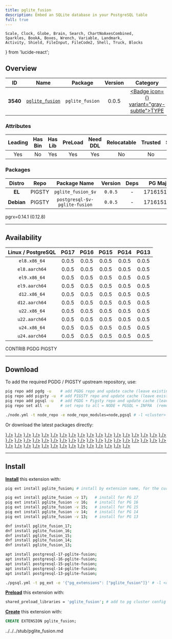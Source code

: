 ```yaml
---
title: pglite_fusion
description: Embed an SQLite database in your PostgreSQL table
full: true
---
```


    Scale, Clock, Globe, Brain, Search, ChartNoAxesCombined,
    Sparkles, BookA, Boxes, Wrench, Variable, Landmark,
    Activity, Shield, FileInput, FileCode2, Shell, Truck, Blocks
} from 'lucide-react';

## Overview

| <TooltipIconButton tooltip="Extension unique identifier" side="top">ID</TooltipIconButton> | <TooltipIconButton tooltip="Extension name" side="top">Name</TooltipIconButton> | <TooltipIconButton tooltip="Package name for installation" side="top">Package</TooltipIconButton> | <TooltipIconButton tooltip="Latest available extension version" side="top">Version</TooltipIconButton> | <TooltipIconButton tooltip="Extension category" side="top">Category</TooltipIconButton> | <TooltipIconButton tooltip="Open source license" side="top">License</TooltipIconButton> | <TooltipIconButton tooltip="Programming language" side="top">Lang</TooltipIconButton> |
|:--------:|:--------:|:----------:|:--------------:|:---------------------------------------:|:------------------------------------------------------:|:----:|
| **3540** | [`pglite_fusion`](https://github.com/frectonz/pglite-fusion) | `pglite_fusion` | 0.0.5 | <a href="/ext/type" className="no-underline"><Badge icon={<Boxes />} variant="gray-subtle">TYPE</Badge></a> | <a href="/ext/list/license#mit" className="no-underline"><Badge icon={<Scale />} variant="blue-subtle">MIT</Badge></a> | <a href="/ext/list/lang#rust"><Badge icon={<FileCode2 />} variant="amber-subtle">Rust</Badge></a> |

### Attributes

| <TooltipIconButton tooltip="The Primary Leading extension in the Package" side="top">Leading</TooltipIconButton> | <TooltipIconButton tooltip="Contains binary utils" side="top">Has Bin</TooltipIconButton> | <TooltipIconButton tooltip="Contains .so shared library files" side="top">Has Lib</TooltipIconButton> | <TooltipIconButton tooltip="Requires preloading via shared_preload_libraries" side="top">PreLoad</TooltipIconButton> | <TooltipIconButton tooltip="Requires CREATE EXTENSION DDL command" side="top">Need DDL</TooltipIconButton> | <TooltipIconButton tooltip="Can be installed in any schema" side="top">Relocatable</TooltipIconButton> | <TooltipIconButton tooltip="Can be created by non-superuser" side="top">Trusted</TooltipIconButton> | <TooltipIconButton tooltip="Schemas used by this extension" side="top">Schemas</TooltipIconButton> |
|:-------:|:-------:|:-------:|:-------:|:--------:|:-----------:|:-------:|:-------:|
| Yes | No | Yes | Yes | Yes | No | No | - |

### Packages

| <TooltipIconButton tooltip="Linux distribution family, EL or Debian" side="top">Distro</TooltipIconButton> | <TooltipIconButton tooltip="Package repository" side="top">Repo</TooltipIconButton> | <TooltipIconButton tooltip="The RPM/DEB Package Name Pattern (replace $v with real pg major)" side="top">Package Name</TooltipIconButton> | <TooltipIconButton tooltip="Latest package version" side="top">Version</TooltipIconButton> | <TooltipIconButton tooltip="RPM/DEB Package dependencies" side="top">Deps</TooltipIconButton> | <TooltipIconButton tooltip="Available in these PostgreSQL Major Versions" side="top">PG Major</TooltipIconButton> |
|:----------:|:--------:|:------------------------:|:-----------:|:------------:|:------------------:|
|   **EL**   | <Badge variant="amber-subtle"><span className="font-bold">PIGSTY</span></Badge> | `pglite_fusion_$v` | `0.0.5` | - | <Badge variant="green-subtle">17</Badge><Badge variant="green-subtle">16</Badge><Badge variant="green-subtle">15</Badge><Badge variant="green-subtle">14</Badge><Badge variant="green-subtle">13</Badge> |
| **Debian** | <Badge variant="amber-subtle"><span className="font-bold">PIGSTY</span></Badge> | `postgresql-$v-pglite-fusion` | `0.0.5` | - | <Badge variant="green-subtle">17</Badge><Badge variant="green-subtle">16</Badge><Badge variant="green-subtle">15</Badge><Badge variant="green-subtle">14</Badge><Badge variant="green-subtle">13</Badge> |


<Callout title="Comments" type="info">
    pgrx=0.14.1 (0.12.8)
</Callout>


------

## Availability

| <TooltipIconButton tooltip="Linux Distro Arch / PostgreSQL Major Version" side="top">Linux / PostgreSQL </TooltipIconButton> | **PG17** | **PG16** | **PG15** | **PG14** | **PG13** |
|:-----:|:-----:|:-----:|:-----:|:-----:|:-----:|
| `el8.x86_64` | <Badge variant="amber-subtle">0.0.5</Badge> | <Badge variant="amber-subtle">0.0.5</Badge> | <Badge variant="amber-subtle">0.0.5</Badge> | <Badge variant="amber-subtle">0.0.5</Badge> | <Badge variant="amber-subtle">0.0.5</Badge> |
| `el8.aarch64` | <Badge variant="amber-subtle">0.0.5</Badge> | <Badge variant="amber-subtle">0.0.5</Badge> | <Badge variant="amber-subtle">0.0.5</Badge> | <Badge variant="amber-subtle">0.0.5</Badge> | <Badge variant="amber-subtle">0.0.5</Badge> |
| `el9.x86_64` | <Badge variant="amber-subtle">0.0.5</Badge> | <Badge variant="amber-subtle">0.0.5</Badge> | <Badge variant="amber-subtle">0.0.5</Badge> | <Badge variant="amber-subtle">0.0.5</Badge> | <Badge variant="amber-subtle">0.0.5</Badge> |
| `el9.aarch64` | <Badge variant="amber-subtle">0.0.5</Badge> | <Badge variant="amber-subtle">0.0.5</Badge> | <Badge variant="amber-subtle">0.0.5</Badge> | <Badge variant="amber-subtle">0.0.5</Badge> | <Badge variant="amber-subtle">0.0.5</Badge> |
| `d12.x86_64` | <Badge variant="amber-subtle">0.0.5</Badge> | <Badge variant="amber-subtle">0.0.5</Badge> | <Badge variant="amber-subtle">0.0.5</Badge> | <Badge variant="amber-subtle">0.0.5</Badge> | <Badge variant="amber-subtle">0.0.5</Badge> |
| `d12.aarch64` | <Badge variant="amber-subtle">0.0.5</Badge> | <Badge variant="amber-subtle">0.0.5</Badge> | <Badge variant="amber-subtle">0.0.5</Badge> | <Badge variant="amber-subtle">0.0.5</Badge> | <Badge variant="amber-subtle">0.0.5</Badge> |
| `u22.x86_64` | <Badge variant="amber-subtle">0.0.5</Badge> | <Badge variant="amber-subtle">0.0.5</Badge> | <Badge variant="amber-subtle">0.0.5</Badge> | <Badge variant="amber-subtle">0.0.5</Badge> | <Badge variant="amber-subtle">0.0.5</Badge> |
| `u22.aarch64` | <Badge variant="amber-subtle">0.0.5</Badge> | <Badge variant="amber-subtle">0.0.5</Badge> | <Badge variant="amber-subtle">0.0.5</Badge> | <Badge variant="amber-subtle">0.0.5</Badge> | <Badge variant="amber-subtle">0.0.5</Badge> |
| `u24.x86_64` | <Badge variant="amber-subtle">0.0.5</Badge> | <Badge variant="amber-subtle">0.0.5</Badge> | <Badge variant="amber-subtle">0.0.5</Badge> | <Badge variant="amber-subtle">0.0.5</Badge> | <Badge variant="amber-subtle">0.0.5</Badge> |
| `u24.aarch64` | <Badge variant="amber-subtle">0.0.5</Badge> | <Badge variant="amber-subtle">0.0.5</Badge> | <Badge variant="amber-subtle">0.0.5</Badge> | <Badge variant="amber-subtle">0.0.5</Badge> | <Badge variant="amber-subtle">0.0.5</Badge> |

<Badge variant="green-subtle"><span className="font-black">CONTRIB</span></Badge> <Badge variant="blue-subtle"><span className="font-black">PGDG</span></Badge> <Badge variant="amber-subtle"><span className="font-black">PIGSTY</span></Badge>

------

## Download

To add the required PGDG / PIGSTY upstream repository, use:

```bash tab="pig"
pig repo add pgdg -u    # add PGDG repo and update cache (leave existing repos)
pig repo add pigsty -u  # add PIGSTY repo and update cache (leave existing repos)
pig repo add pgsql -u   # add PGDG + Pigsty repo and update cache (leave existing repos)
pig repo set all -u     # set repo to all = NODE + PGSQL + INFRA  (remove existing repos)
```
```bash tab="pigsty"
./node.yml -t node_repo -e node_repo_modules=node,pgsql # -l <cluster>
```

Or download the latest packages directly:

<Files>
    <Folder name="el8.x86_64">
        <a href="https://repo.pigsty.io/yum/pgsql/el8.x86_64/pglite_fusion_17-0.0.5-1PIGSTY.el8.x86_64.rpm"><File name="pglite_fusion_17-0.0.5-1PIGSTY.el8.x86_64.rpm" icon={<Package className="text-emerald-500" />} /></a>
        <a href="https://repo.pigsty.io/yum/pgsql/el8.x86_64/pglite_fusion_16-0.0.5-1PIGSTY.el8.x86_64.rpm"><File name="pglite_fusion_16-0.0.5-1PIGSTY.el8.x86_64.rpm" icon={<Package className="text-emerald-500" />} /></a>
        <a href="https://repo.pigsty.io/yum/pgsql/el8.x86_64/pglite_fusion_15-0.0.5-1PIGSTY.el8.x86_64.rpm"><File name="pglite_fusion_15-0.0.5-1PIGSTY.el8.x86_64.rpm" icon={<Package className="text-emerald-500" />} /></a>
        <a href="https://repo.pigsty.io/yum/pgsql/el8.x86_64/pglite_fusion_14-0.0.5-1PIGSTY.el8.x86_64.rpm"><File name="pglite_fusion_14-0.0.5-1PIGSTY.el8.x86_64.rpm" icon={<Package className="text-emerald-500" />} /></a>
        <a href="https://repo.pigsty.io/yum/pgsql/el8.x86_64/pglite_fusion_13-0.0.5-1PIGSTY.el8.x86_64.rpm"><File name="pglite_fusion_13-0.0.5-1PIGSTY.el8.x86_64.rpm" icon={<Package className="text-emerald-500" />} /></a>
    </Folder>
    <Folder name="el8.aarch64">
        <a href="https://repo.pigsty.io/yum/pgsql/el8.aarch64/pglite_fusion_17-0.0.5-1PIGSTY.el8.aarch64.rpm"><File name="pglite_fusion_17-0.0.5-1PIGSTY.el8.aarch64.rpm" icon={<Package className="text-orange-500" />} /></a>
        <a href="https://repo.pigsty.io/yum/pgsql/el8.aarch64/pglite_fusion_16-0.0.5-1PIGSTY.el8.aarch64.rpm"><File name="pglite_fusion_16-0.0.5-1PIGSTY.el8.aarch64.rpm" icon={<Package className="text-orange-500" />} /></a>
        <a href="https://repo.pigsty.io/yum/pgsql/el8.aarch64/pglite_fusion_15-0.0.5-1PIGSTY.el8.aarch64.rpm"><File name="pglite_fusion_15-0.0.5-1PIGSTY.el8.aarch64.rpm" icon={<Package className="text-orange-500" />} /></a>
        <a href="https://repo.pigsty.io/yum/pgsql/el8.aarch64/pglite_fusion_14-0.0.5-1PIGSTY.el8.aarch64.rpm"><File name="pglite_fusion_14-0.0.5-1PIGSTY.el8.aarch64.rpm" icon={<Package className="text-orange-500" />} /></a>
        <a href="https://repo.pigsty.io/yum/pgsql/el8.aarch64/pglite_fusion_13-0.0.5-1PIGSTY.el8.aarch64.rpm"><File name="pglite_fusion_13-0.0.5-1PIGSTY.el8.aarch64.rpm" icon={<Package className="text-orange-500" />} /></a>
    </Folder>
    <Folder name="el9.x86_64">
        <a href="https://repo.pigsty.io/yum/pgsql/el9.x86_64/pglite_fusion_17-0.0.5-1PIGSTY.el9.x86_64.rpm"><File name="pglite_fusion_17-0.0.5-1PIGSTY.el9.x86_64.rpm" icon={<Package className="text-emerald-500" />} /></a>
        <a href="https://repo.pigsty.io/yum/pgsql/el9.x86_64/pglite_fusion_16-0.0.5-1PIGSTY.el9.x86_64.rpm"><File name="pglite_fusion_16-0.0.5-1PIGSTY.el9.x86_64.rpm" icon={<Package className="text-emerald-500" />} /></a>
        <a href="https://repo.pigsty.io/yum/pgsql/el9.x86_64/pglite_fusion_15-0.0.5-1PIGSTY.el9.x86_64.rpm"><File name="pglite_fusion_15-0.0.5-1PIGSTY.el9.x86_64.rpm" icon={<Package className="text-emerald-500" />} /></a>
        <a href="https://repo.pigsty.io/yum/pgsql/el9.x86_64/pglite_fusion_14-0.0.5-1PIGSTY.el9.x86_64.rpm"><File name="pglite_fusion_14-0.0.5-1PIGSTY.el9.x86_64.rpm" icon={<Package className="text-emerald-500" />} /></a>
        <a href="https://repo.pigsty.io/yum/pgsql/el9.x86_64/pglite_fusion_13-0.0.5-1PIGSTY.el9.x86_64.rpm"><File name="pglite_fusion_13-0.0.5-1PIGSTY.el9.x86_64.rpm" icon={<Package className="text-emerald-500" />} /></a>
    </Folder>
    <Folder name="el9.aarch64">
        <a href="https://repo.pigsty.io/yum/pgsql/el9.aarch64/pglite_fusion_17-0.0.5-1PIGSTY.el9.aarch64.rpm"><File name="pglite_fusion_17-0.0.5-1PIGSTY.el9.aarch64.rpm" icon={<Package className="text-orange-500" />} /></a>
        <a href="https://repo.pigsty.io/yum/pgsql/el9.aarch64/pglite_fusion_16-0.0.5-1PIGSTY.el9.aarch64.rpm"><File name="pglite_fusion_16-0.0.5-1PIGSTY.el9.aarch64.rpm" icon={<Package className="text-orange-500" />} /></a>
        <a href="https://repo.pigsty.io/yum/pgsql/el9.aarch64/pglite_fusion_15-0.0.5-1PIGSTY.el9.aarch64.rpm"><File name="pglite_fusion_15-0.0.5-1PIGSTY.el9.aarch64.rpm" icon={<Package className="text-orange-500" />} /></a>
        <a href="https://repo.pigsty.io/yum/pgsql/el9.aarch64/pglite_fusion_14-0.0.5-1PIGSTY.el9.aarch64.rpm"><File name="pglite_fusion_14-0.0.5-1PIGSTY.el9.aarch64.rpm" icon={<Package className="text-orange-500" />} /></a>
        <a href="https://repo.pigsty.io/yum/pgsql/el9.aarch64/pglite_fusion_13-0.0.5-1PIGSTY.el9.aarch64.rpm"><File name="pglite_fusion_13-0.0.5-1PIGSTY.el9.aarch64.rpm" icon={<Package className="text-orange-500" />} /></a>
    </Folder>
    <Folder name="d12.x86_64">
        <a href="https://repo.pigsty.io/apt/pgsql/bookworm/pool/main/p/pglite-fusion/postgresql-17-pglite-fusion_0.0.5-1PIGSTY~bookworm_amd64.deb"><File name="postgresql-17-pglite-fusion_0.0.5-1PIGSTY~bookworm_amd64.deb" icon={<Box className="text-emerald-500" />} /></a>
        <a href="https://repo.pigsty.io/apt/pgsql/bookworm/pool/main/p/pglite-fusion/postgresql-16-pglite-fusion_0.0.5-1PIGSTY~bookworm_amd64.deb"><File name="postgresql-16-pglite-fusion_0.0.5-1PIGSTY~bookworm_amd64.deb" icon={<Box className="text-emerald-500" />} /></a>
        <a href="https://repo.pigsty.io/apt/pgsql/bookworm/pool/main/p/pglite-fusion/postgresql-15-pglite-fusion_0.0.5-1PIGSTY~bookworm_amd64.deb"><File name="postgresql-15-pglite-fusion_0.0.5-1PIGSTY~bookworm_amd64.deb" icon={<Box className="text-emerald-500" />} /></a>
        <a href="https://repo.pigsty.io/apt/pgsql/bookworm/pool/main/p/pglite-fusion/postgresql-14-pglite-fusion_0.0.5-1PIGSTY~bookworm_amd64.deb"><File name="postgresql-14-pglite-fusion_0.0.5-1PIGSTY~bookworm_amd64.deb" icon={<Box className="text-emerald-500" />} /></a>
        <a href="https://repo.pigsty.io/apt/pgsql/bookworm/pool/main/p/pglite-fusion/postgresql-13-pglite-fusion_0.0.5-1PIGSTY~bookworm_amd64.deb"><File name="postgresql-13-pglite-fusion_0.0.5-1PIGSTY~bookworm_amd64.deb" icon={<Box className="text-emerald-500" />} /></a>
    </Folder>
    <Folder name="d12.aarch64">
        <a href="https://repo.pigsty.io/apt/pgsql/bookworm/pool/main/p/pglite-fusion/postgresql-17-pglite-fusion_0.0.5-1PIGSTY~bookworm_arm64.deb"><File name="postgresql-17-pglite-fusion_0.0.5-1PIGSTY~bookworm_arm64.deb" icon={<Box className="text-orange-500" />} /></a>
        <a href="https://repo.pigsty.io/apt/pgsql/bookworm/pool/main/p/pglite-fusion/postgresql-16-pglite-fusion_0.0.5-1PIGSTY~bookworm_arm64.deb"><File name="postgresql-16-pglite-fusion_0.0.5-1PIGSTY~bookworm_arm64.deb" icon={<Box className="text-orange-500" />} /></a>
        <a href="https://repo.pigsty.io/apt/pgsql/bookworm/pool/main/p/pglite-fusion/postgresql-15-pglite-fusion_0.0.5-1PIGSTY~bookworm_arm64.deb"><File name="postgresql-15-pglite-fusion_0.0.5-1PIGSTY~bookworm_arm64.deb" icon={<Box className="text-orange-500" />} /></a>
        <a href="https://repo.pigsty.io/apt/pgsql/bookworm/pool/main/p/pglite-fusion/postgresql-14-pglite-fusion_0.0.5-1PIGSTY~bookworm_arm64.deb"><File name="postgresql-14-pglite-fusion_0.0.5-1PIGSTY~bookworm_arm64.deb" icon={<Box className="text-orange-500" />} /></a>
        <a href="https://repo.pigsty.io/apt/pgsql/bookworm/pool/main/p/pglite-fusion/postgresql-13-pglite-fusion_0.0.5-1PIGSTY~bookworm_arm64.deb"><File name="postgresql-13-pglite-fusion_0.0.5-1PIGSTY~bookworm_arm64.deb" icon={<Box className="text-orange-500" />} /></a>
    </Folder>
    <Folder name="u22.x86_64">
        <a href="https://repo.pigsty.io/apt/pgsql/jammy/pool/main/p/pglite-fusion/postgresql-17-pglite-fusion_0.0.5-1PIGSTY~jammy_amd64.deb"><File name="postgresql-17-pglite-fusion_0.0.5-1PIGSTY~jammy_amd64.deb" icon={<Box className="text-emerald-500" />} /></a>
        <a href="https://repo.pigsty.io/apt/pgsql/jammy/pool/main/p/pglite-fusion/postgresql-16-pglite-fusion_0.0.5-1PIGSTY~jammy_amd64.deb"><File name="postgresql-16-pglite-fusion_0.0.5-1PIGSTY~jammy_amd64.deb" icon={<Box className="text-emerald-500" />} /></a>
        <a href="https://repo.pigsty.io/apt/pgsql/jammy/pool/main/p/pglite-fusion/postgresql-15-pglite-fusion_0.0.5-1PIGSTY~jammy_amd64.deb"><File name="postgresql-15-pglite-fusion_0.0.5-1PIGSTY~jammy_amd64.deb" icon={<Box className="text-emerald-500" />} /></a>
        <a href="https://repo.pigsty.io/apt/pgsql/jammy/pool/main/p/pglite-fusion/postgresql-14-pglite-fusion_0.0.5-1PIGSTY~jammy_amd64.deb"><File name="postgresql-14-pglite-fusion_0.0.5-1PIGSTY~jammy_amd64.deb" icon={<Box className="text-emerald-500" />} /></a>
        <a href="https://repo.pigsty.io/apt/pgsql/jammy/pool/main/p/pglite-fusion/postgresql-13-pglite-fusion_0.0.5-1PIGSTY~jammy_amd64.deb"><File name="postgresql-13-pglite-fusion_0.0.5-1PIGSTY~jammy_amd64.deb" icon={<Box className="text-emerald-500" />} /></a>
    </Folder>
    <Folder name="u22.aarch64">
        <a href="https://repo.pigsty.io/apt/pgsql/jammy/pool/main/p/pglite-fusion/postgresql-17-pglite-fusion_0.0.5-1PIGSTY~jammy_arm64.deb"><File name="postgresql-17-pglite-fusion_0.0.5-1PIGSTY~jammy_arm64.deb" icon={<Box className="text-orange-500" />} /></a>
        <a href="https://repo.pigsty.io/apt/pgsql/jammy/pool/main/p/pglite-fusion/postgresql-16-pglite-fusion_0.0.5-1PIGSTY~jammy_arm64.deb"><File name="postgresql-16-pglite-fusion_0.0.5-1PIGSTY~jammy_arm64.deb" icon={<Box className="text-orange-500" />} /></a>
        <a href="https://repo.pigsty.io/apt/pgsql/jammy/pool/main/p/pglite-fusion/postgresql-15-pglite-fusion_0.0.5-1PIGSTY~jammy_arm64.deb"><File name="postgresql-15-pglite-fusion_0.0.5-1PIGSTY~jammy_arm64.deb" icon={<Box className="text-orange-500" />} /></a>
        <a href="https://repo.pigsty.io/apt/pgsql/jammy/pool/main/p/pglite-fusion/postgresql-14-pglite-fusion_0.0.5-1PIGSTY~jammy_arm64.deb"><File name="postgresql-14-pglite-fusion_0.0.5-1PIGSTY~jammy_arm64.deb" icon={<Box className="text-orange-500" />} /></a>
        <a href="https://repo.pigsty.io/apt/pgsql/jammy/pool/main/p/pglite-fusion/postgresql-13-pglite-fusion_0.0.5-1PIGSTY~jammy_arm64.deb"><File name="postgresql-13-pglite-fusion_0.0.5-1PIGSTY~jammy_arm64.deb" icon={<Box className="text-orange-500" />} /></a>
    </Folder>
    <Folder name="u24.x86_64">
        <a href="https://repo.pigsty.io/apt/pgsql/noble/pool/main/p/pglite-fusion/postgresql-17-pglite-fusion_0.0.5-1PIGSTY~noble_amd64.deb"><File name="postgresql-17-pglite-fusion_0.0.5-1PIGSTY~noble_amd64.deb" icon={<Box className="text-emerald-500" />} /></a>
        <a href="https://repo.pigsty.io/apt/pgsql/noble/pool/main/p/pglite-fusion/postgresql-16-pglite-fusion_0.0.5-1PIGSTY~noble_amd64.deb"><File name="postgresql-16-pglite-fusion_0.0.5-1PIGSTY~noble_amd64.deb" icon={<Box className="text-emerald-500" />} /></a>
        <a href="https://repo.pigsty.io/apt/pgsql/noble/pool/main/p/pglite-fusion/postgresql-15-pglite-fusion_0.0.5-1PIGSTY~noble_amd64.deb"><File name="postgresql-15-pglite-fusion_0.0.5-1PIGSTY~noble_amd64.deb" icon={<Box className="text-emerald-500" />} /></a>
        <a href="https://repo.pigsty.io/apt/pgsql/noble/pool/main/p/pglite-fusion/postgresql-14-pglite-fusion_0.0.5-1PIGSTY~noble_amd64.deb"><File name="postgresql-14-pglite-fusion_0.0.5-1PIGSTY~noble_amd64.deb" icon={<Box className="text-emerald-500" />} /></a>
        <a href="https://repo.pigsty.io/apt/pgsql/noble/pool/main/p/pglite-fusion/postgresql-13-pglite-fusion_0.0.5-1PIGSTY~noble_amd64.deb"><File name="postgresql-13-pglite-fusion_0.0.5-1PIGSTY~noble_amd64.deb" icon={<Box className="text-emerald-500" />} /></a>
    </Folder>
    <Folder name="u24.aarch64">
        <a href="https://repo.pigsty.io/apt/pgsql/noble/pool/main/p/pglite-fusion/postgresql-17-pglite-fusion_0.0.5-1PIGSTY~noble_arm64.deb"><File name="postgresql-17-pglite-fusion_0.0.5-1PIGSTY~noble_arm64.deb" icon={<Box className="text-orange-500" />} /></a>
        <a href="https://repo.pigsty.io/apt/pgsql/noble/pool/main/p/pglite-fusion/postgresql-16-pglite-fusion_0.0.5-1PIGSTY~noble_arm64.deb"><File name="postgresql-16-pglite-fusion_0.0.5-1PIGSTY~noble_arm64.deb" icon={<Box className="text-orange-500" />} /></a>
        <a href="https://repo.pigsty.io/apt/pgsql/noble/pool/main/p/pglite-fusion/postgresql-15-pglite-fusion_0.0.5-1PIGSTY~noble_arm64.deb"><File name="postgresql-15-pglite-fusion_0.0.5-1PIGSTY~noble_arm64.deb" icon={<Box className="text-orange-500" />} /></a>
        <a href="https://repo.pigsty.io/apt/pgsql/noble/pool/main/p/pglite-fusion/postgresql-14-pglite-fusion_0.0.5-1PIGSTY~noble_arm64.deb"><File name="postgresql-14-pglite-fusion_0.0.5-1PIGSTY~noble_arm64.deb" icon={<Box className="text-orange-500" />} /></a>
        <a href="https://repo.pigsty.io/apt/pgsql/noble/pool/main/p/pglite-fusion/postgresql-13-pglite-fusion_0.0.5-1PIGSTY~noble_arm64.deb"><File name="postgresql-13-pglite-fusion_0.0.5-1PIGSTY~noble_arm64.deb" icon={<Box className="text-orange-500" />} /></a>
    </Folder>
</Files>

------

## Install

[**Install**](/docs/pgsql/ext/install) this extension with:

```bash tab="pig"
pig ext install pglite_fusion; # install by extension name, for the current active PG version

pig ext install pglite_fusion -v 17;   # install for PG 17
pig ext install pglite_fusion -v 16;   # install for PG 16
pig ext install pglite_fusion -v 15;   # install for PG 15
pig ext install pglite_fusion -v 14;   # install for PG 14
pig ext install pglite_fusion -v 13;   # install for PG 13
```
```bash tab="yum" 
dnf install pglite_fusion_17;
dnf install pglite_fusion_16;
dnf install pglite_fusion_15;
dnf install pglite_fusion_14;
dnf install pglite_fusion_13;
```
```bash tab="apt" 
apt install postgresql-17-pglite-fusion;
apt install postgresql-16-pglite-fusion;
apt install postgresql-15-pglite-fusion;
apt install postgresql-14-pglite-fusion;
apt install postgresql-13-pglite-fusion;
```
```bash tab="ansible"
./pgsql.yml -t pg_ext -e '{"pg_extensions": ["pglite_fusion"]}' # -l <cls>
```

[**Preload**](/docs/pgsql/ext/load) this extension with:

```bash
shared_preload_libraries = 'pglite_fusion'; # add to pg cluster config
```

[**Create**](/docs/pgsql/ext/create) this extension with:

```sql
CREATE EXTENSION pglite_fusion;
```


<include>../../../stub/pglite_fusion.md</include>
